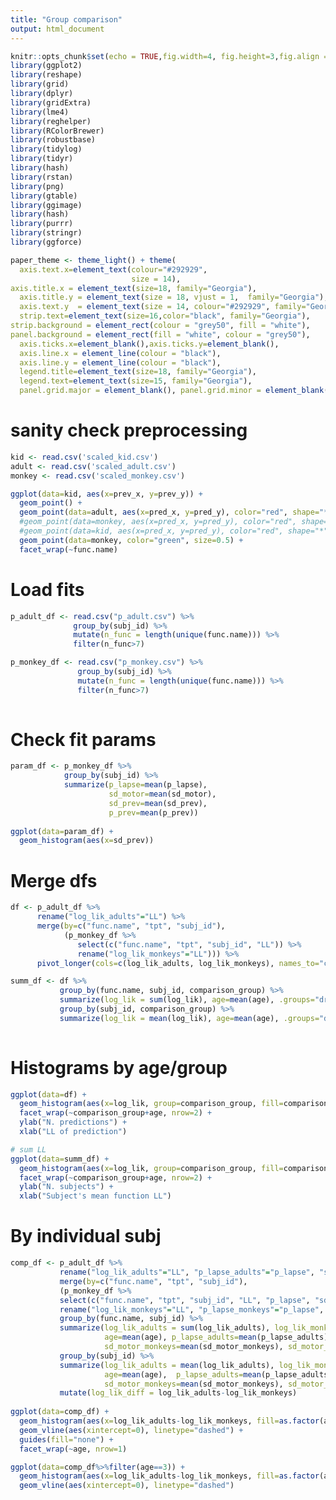 ```yaml
---
title: "Group comparison"
output: html_document
---
```


```r
knitr::opts_chunk$set(echo = TRUE,fig.width=4, fig.height=3,fig.align = "center",cache=TRUE)
library(ggplot2)
library(reshape)
library(grid)
library(dplyr)
library(gridExtra)
library(lme4)
library(reghelper)
library(RColorBrewer)
library(robustbase)
library(tidylog)
library(tidyr)
library(hash)
library(rstan)
library(png)
library(gtable)
library(ggimage)
library(hash)
library(purrr)
library(stringr)
library(ggforce)

paper_theme <- theme_light() + theme(
  axis.text.x=element_text(colour="#292929",
                           size = 14), 
axis.title.x = element_text(size=18, family="Georgia"),
  axis.title.y = element_text(size = 18, vjust = 1,  family="Georgia"),
  axis.text.y  = element_text(size = 14, colour="#292929", family="Georgia"),
  strip.text=element_text(size=16,color="black", family="Georgia"),
strip.background = element_rect(colour = "grey50", fill = "white"),
panel.background = element_rect(fill = "white", colour = "grey50"),
  axis.ticks.x=element_blank(),axis.ticks.y=element_blank(),
  axis.line.x = element_line(colour = "black"), 
  axis.line.y = element_line(colour = "black"),
  legend.title=element_text(size=18, family="Georgia"),
  legend.text=element_text(size=15, family="Georgia"),
  panel.grid.major = element_blank(), panel.grid.minor = element_blank())


```

# sanity check preprocessing
```r
kid <- read.csv('scaled_kid.csv')
adult <- read.csv('scaled_adult.csv')
monkey <- read.csv('scaled_monkey.csv')

ggplot(data=kid, aes(x=prev_x, y=prev_y)) +
  geom_point() +
  geom_point(data=adult, aes(x=pred_x, y=pred_y), color="red", shape="*") +
  #geom_point(data=monkey, aes(x=pred_x, y=pred_y), color="red", shape="*") +
  #geom_point(data=kid, aes(x=pred_x, y=pred_y), color="red", shape="*") +
  geom_point(data=monkey, color="green", size=0.5) +
  facet_wrap(~func.name)

```

# Load fits
```r
p_adult_df <- read.csv("p_adult.csv") %>%
              group_by(subj_id) %>% 
              mutate(n_func = length(unique(func.name))) %>%
              filter(n_func>7)

p_monkey_df <- read.csv("p_monkey.csv") %>%
               group_by(subj_id) %>% 
               mutate(n_func = length(unique(func.name))) %>%
               filter(n_func>7)
              

```

# Check fit params
```r
param_df <- p_monkey_df %>%
            group_by(subj_id) %>%
            summarize(p_lapse=mean(p_lapse),
                      sd_motor=mean(sd_motor),
                      sd_prev=mean(sd_prev),
                      p_prev=mean(p_prev))
  
ggplot(data=param_df) +
  geom_histogram(aes(x=sd_prev))
```

# Merge dfs
```r

df <- p_adult_df %>%
      rename("log_lik_adults"="LL") %>%
      merge(by=c("func.name", "tpt", "subj_id"),
            (p_monkey_df %>%
               select(c("func.name", "tpt", "subj_id", "LL")) %>%
               rename("log_lik_monkeys"="LL"))) %>%
      pivot_longer(cols=c(log_lik_adults, log_lik_monkeys), names_to="comparison_group", values_to="log_lik")

summ_df <- df %>%
           group_by(func.name, subj_id, comparison_group) %>%
           summarize(log_lik = sum(log_lik), age=mean(age), .groups="drop") %>% # sum across tpts within funcs
           group_by(subj_id, comparison_group) %>%
           summarize(log_lik = mean(log_lik), age=mean(age), .groups="drop") # mean across funcs
  
```

# Histograms by age/group
```r
ggplot(data=df) +
  geom_histogram(aes(x=log_lik, group=comparison_group, fill=comparison_group)) +
  facet_wrap(~comparison_group+age, nrow=2) +
  ylab("N. predictions") +
  xlab("LL of prediction")

# sum LL
ggplot(data=summ_df) +
  geom_histogram(aes(x=log_lik, group=comparison_group, fill=comparison_group)) +
  facet_wrap(~comparison_group+age, nrow=2) +
  ylab("N. subjects") +
  xlab("Subject's mean function LL")
```



# By individual subj
```r
comp_df <- p_adult_df %>%
           rename("log_lik_adults"="LL", "p_lapse_adults"="p_lapse", "sd_motor_adults"="sd_motor") %>%
           merge(by=c("func.name", "tpt", "subj_id"),
           (p_monkey_df %>%
           select(c("func.name", "tpt", "subj_id", "LL", "p_lapse", "sd_motor")) %>%
           rename("log_lik_monkeys"="LL", "p_lapse_monkeys"="p_lapse", "sd_motor_monkeys"="sd_motor"))) %>%
           group_by(func.name, subj_id) %>%
           summarize(log_lik_adults = sum(log_lik_adults), log_lik_monkeys = sum(log_lik_monkeys),
                     age=mean(age), p_lapse_adults=mean(p_lapse_adults), p_lapse_monkeys=mean(p_lapse_monkeys),
                     sd_motor_monkeys=mean(sd_motor_monkeys), sd_motor_adults=mean(sd_motor_adults), .groups="drop") %>%
           group_by(subj_id) %>%
           summarize(log_lik_adults = mean(log_lik_adults), log_lik_monkeys = mean(log_lik_monkeys),
                     age=mean(age),  p_lapse_adults=mean(p_lapse_adults), p_lapse_monkeys=mean(p_lapse_monkeys),
                     sd_motor_monkeys=mean(sd_motor_monkeys), sd_motor_adults=mean(sd_motor_adults), .groups="drop") %>%
           mutate(log_lik_diff = log_lik_adults-log_lik_monkeys)
  
ggplot(data=comp_df) +
  geom_histogram(aes(x=log_lik_adults-log_lik_monkeys, fill=as.factor(age))) +
  geom_vline(aes(xintercept=0), linetype="dashed") +
  guides(fill="none") +
  facet_wrap(~age, nrow=1) 

ggplot(data=comp_df%>%filter(age==3)) +
  geom_histogram(aes(x=log_lik_adults-log_lik_monkeys, fill=as.factor(age))) +
  geom_vline(aes(xintercept=0), linetype="dashed") 
```

